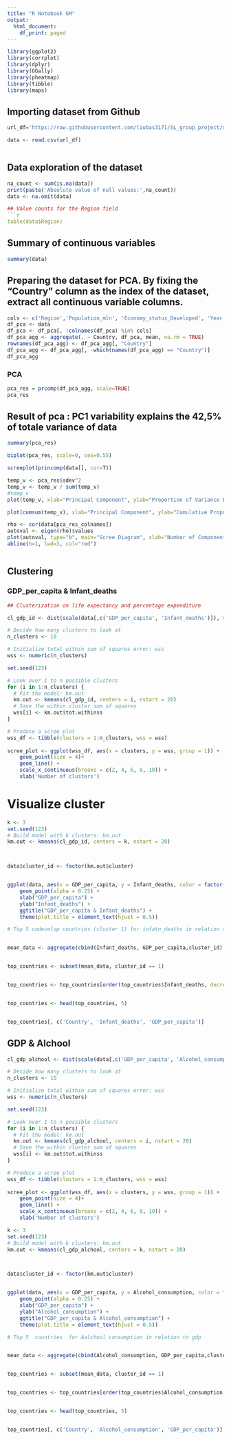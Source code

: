 ---
title: "R Notebook GM"
output:
  html_document:
    df_print: paged
---

```{r}
library(ggplot2)
library(corrplot)
library(dplyr)
library(GGally)
library(pheatmap)
library(tibble)
library(maps)

```

## Importing dataset from Github 

```{r}
url_df='https://raw.githubusercontent.com/liubas3171/SL_group_project/main/Unsupervised%20Learning/data/Life%20Expectancy%20Data.csv'

data <- read.csv(url_df)



```

## Data exploration of the dataset


```{r}
na_count <- sum(is.na(data))
print(paste('Absolute value of null values:',na_count))
data <- na.omit(data)
```

```{r}
## Value counts for the Region field
```{r}
table(data$Region)
```
## Summary of continuous variables

```{r}
summary(data)
```

## Preparing the dataset for PCA. By fixing the "Country" column as the index of the dataset, extract all continuous variable columns.
```{r}
cols <- c('Region','Population_mln', 'Economy_status_Developed', 'Year','Total.expenditure','Income.composition.of.resources','percentage.expenditure','GDP_per_capita','Schooling','Life_expectancy')
df_pca <- data  
df_pca <- df_pca[, !colnames(df_pca) %in% cols]
df_pca_agg <- aggregate(. ~ Country, df_pca, mean, na.rm = TRUE)
rownames(df_pca_agg) <- df_pca_agg[, "Country"]
df_pca_agg <- df_pca_agg[, -which(names(df_pca_agg) == "Country")]  
df_pca_agg
```
### PCA
```{r}
pca_res = prcomp(df_pca_agg, scale=TRUE)
pca_res
```

## Result of pca : PC1 variability explains the 42,5% of totale variance of data
```{r}
summary(pca_res)
```


```{r}
biplot(pca_res, scale=0, cex=0.55)
```
```{r}
screeplot(princomp(data[], cor=T))
```
```{r}
temp_v <- pca_res$sdev^2
temp_v <- temp_v / sum(temp_v)
#temp_v
plot(temp_v, xlab="Principal Component", ylab="Proportion of Variance Explained", ylim=c(0,1),type='b')
```
```{r}
plot(cumsum(temp_v), xlab="Principal Component", ylab="Cumulative Proportion of Variance Explained", ylim=c(0,1),type='b')
```

```{r}
rho <- cor(data[pca_res_colnames])
autoval <- eigen(rho)$values
plot(autoval, type="b", main="Scree Diagram", xlab="Number of Component", ylab="Eigenvalues")
abline(h=1, lwd=3, col="red")
```
```{r}

```

## Сlustering

### GDP_per_capita & Infant_deaths
```{r}
## Clusterization on life expectancy and percentage expenditure

cl_gdp_id <- dist(scale(data[,c('GDP_per_capita', 'Infant_deaths')]), method = 'euclidean')

# Decide how many clusters to look at
n_clusters <- 10

# Initialize total within sum of squares error: wss
wss <- numeric(n_clusters)

set.seed(123)

# Look over 1 to n possible clusters
for (i in 1:n_clusters) {
  # Fit the model: km.out
  km.out <- kmeans(cl_gdp_id, centers = i, nstart = 20)
  # Save the within cluster sum of squares
  wss[i] <- km.out$tot.withinss
}

# Produce a scree plot
wss_df <- tibble(clusters = 1:n_clusters, wss = wss)
 
scree_plot <- ggplot(wss_df, aes(x = clusters, y = wss, group = 1)) +
    geom_point(size = 4)+
    geom_line() +
    scale_x_continuous(breaks = c(2, 4, 6, 8, 10)) +
    xlab('Number of clusters')

```

# Visualize cluster 
```{r}
k <- 3
set.seed(123)
# Build model with k clusters: km.out
km.out <- kmeans(cl_gdp_id, centers = k, nstart = 20)



data$cluster_id <- factor(km.out$cluster)


ggplot(data, aes(x = GDP_per_capita, y = Infant_deaths, color = factor(cluster_id))) +
    geom_point(alpha = 0.25) +
    xlab("GDP_per_capita") +
    ylab("Infant_deaths") +
    ggtitle("GDP_per_capita & Infant_deaths") +
    theme(plot.title = element_text(hjust = 0.5))


```
```{r}
# Top 5 undevelop countries (cluster 1) for infatn_deaths in relation to


mean_data <- aggregate(cbind(Infant_deaths, GDP_per_capita,cluster_id) ~ Country, data = data, FUN = mean)


top_countries <- subset(mean_data, cluster_id == 1)


top_countries <- top_countries[order(top_countries$Infant_deaths, decreasing = TRUE), ]


top_countries <- head(top_countries, 5)


top_countries[, c('Country', 'Infant_deaths', 'GDP_per_capita')]
```
## GDP & Alchool 
```{r}
cl_gdp_alchool <- dist(scale(data[,c('GDP_per_capita', 'Alcohol_consumption')]), method = 'euclidean')

# Decide how many clusters to look at
n_clusters <- 10

# Initialize total within sum of squares error: wss
wss <- numeric(n_clusters)

set.seed(123)

# Look over 1 to n possible clusters
for (i in 1:n_clusters) {
  # Fit the model: km.out
  km.out <- kmeans(cl_gdp_alchool, centers = i, nstart = 20)
  # Save the within cluster sum of squares
  wss[i] <- km.out$tot.withinss
}

# Produce a scree plot
wss_df <- tibble(clusters = 1:n_clusters, wss = wss)
 
scree_plot <- ggplot(wss_df, aes(x = clusters, y = wss, group = 1)) +
    geom_point(size = 4)+
    geom_line() +
    scale_x_continuous(breaks = c(2, 4, 6, 8, 10)) +
    xlab('Number of clusters')
```

```{r}
k <- 3
set.seed(123)
# Build model with k clusters: km.out
km.out <- kmeans(cl_gdp_alchool, centers = k, nstart = 20)



data$cluster_id <- factor(km.out$cluster)


ggplot(data, aes(x = GDP_per_capita, y = Alcohol_consumption, color = factor(cluster_id))) +
    geom_point(alpha = 0.25) +
    xlab("GDP_per_capita") +
    ylab("Alcohol_consumption") +
    ggtitle("GDP_per_capita & Alcohol_consumption") +
    theme(plot.title = element_text(hjust = 0.5))
```
```{r}
# Top 5  countries  for Aalchool consumption in relation to gdp


mean_data <- aggregate(cbind(Alcohol_consumption, GDP_per_capita,cluster_id) ~ Country, data = data, FUN = mean)


top_countries <- subset(mean_data, cluster_id == 1)


top_countries <- top_countries[order(top_countries$Alcohol_consumption, decreasing = TRUE), ]


top_countries <- head(top_countries, 5)


top_countries[, c('Country', 'Alcohol_consumption', 'GDP_per_capita')]
```






